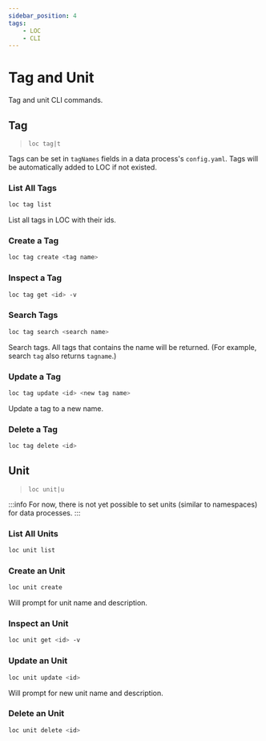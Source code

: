 ```yaml
---
sidebar_position: 4
tags:
    - LOC
    - CLI
---
```


# Tag and Unit

Tag and unit CLI commands.

## Tag

> `loc tag|t`

Tags can be set in `tagNames` fields in a data process's `config.yaml`. Tags will be automatically added to LOC if not existed.

### List All Tags

```bash
loc tag list
```

List all tags in LOC with their ids.

### Create a Tag

```bash
loc tag create <tag name>
```

### Inspect a Tag

```bash
loc tag get <id> -v
```

### Search Tags

```bash
loc tag search <search name>
```

Search tags. All tags that contains the name will be returned. (For example, search `tag` also returns `tagname`.)

### Update a Tag

```bash
loc tag update <id> <new tag name>
```

Update a tag to a new name.

### Delete a Tag

```bash
loc tag delete <id>
```

## Unit

> `loc unit|u`

:::info
For now, there is not yet possible to set units (similar to namespaces) for data processes.
:::

### List All Units

```bash
loc unit list
```

### Create an Unit

```bash
loc unit create
```

Will prompt for unit name and description.

### Inspect an Unit

```bash
loc unit get <id> -v
```

### Update an Unit

```bash
loc unit update <id>
```

Will prompt for new unit name and description.

### Delete an Unit

```bash
loc unit delete <id>
```
